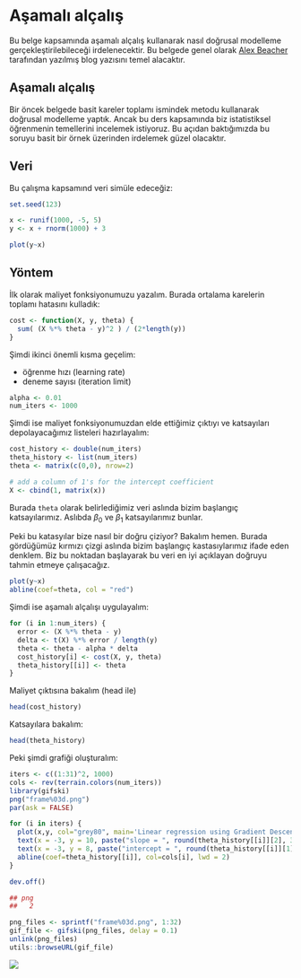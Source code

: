 # Aşamalı alçalış

Bu belge kapsamında aşamalı alçalış kullanarak nasıl doğrusal modelleme gerçekleştirilebileceği irdelenecektir. Bu belgede genel olarak [Alex Beacher](https://www.alexbaecher.com/post/gradient-descent/) tarafından yazılmış blog yazısını temel alacaktır.

## Aşamalı alçalış

Bir öncek belgede basit kareler toplamı ismindek metodu kullanarak doğrusal modelleme yaptık. Ancak bu ders kapsamında biz istatistiksel öğrenmenin temellerini incelemek istiyoruz. Bu açıdan baktığımızda bu soruyu basit bir örnek üzerinden irdelemek güzel olacaktır.

## Veri

Bu çalışma kapsamınd veri simüle edeceğiz:

```r
set.seed(123)

x <- runif(1000, -5, 5)
y <- x + rnorm(1000) + 3

plot(y~x)
```

## Yöntem

İlk olarak maliyet fonksiyonumuzu yazalım. Burada ortalama karelerin toplamı hatasını kulladık:


```r
cost <- function(X, y, theta) {
  sum( (X %*% theta - y)^2 ) / (2*length(y))
}
```

Şimdi ikinci önemli kısma geçelim:

+ öğrenme hızı (learning rate)
+ deneme sayısı (iteration limit)


```r
alpha <- 0.01
num_iters <- 1000
```

Şimdi ise maliyet fonksiyonumuzdan elde ettiğimiz çıktıyı ve katsayıları depolayacağımız listeleri hazırlayalım:

```r
cost_history <- double(num_iters)
theta_history <- list(num_iters)
theta <- matrix(c(0,0), nrow=2)

# add a column of 1's for the intercept coefficient
X <- cbind(1, matrix(x))
```

Burada `theta` olarak belirlediğimiz veri aslında bizim başlangıç katsayılarımız. Aslıbda $\beta_{0}$ ve $\beta_{1}$ katsayılarımız bunlar.

Peki bu katasyılar bize nasıl bir doğru çiziyor? Bakalım hemen. Burada gördüğümüz kırmızı çizgi aslında bizim başlangıç kastasıylarımız ifade eden denklem. Biz bu noktadan başlayarak bu veri en iyi açıklayan doğruyu tahmin etmeye çalışacağız.

```r
plot(y~x)
abline(coef=theta, col = "red")
```

Şimdi ise aşamalı alçalışı uygulayalım:

```r
for (i in 1:num_iters) {
  error <- (X %*% theta - y)
  delta <- t(X) %*% error / length(y)
  theta <- theta - alpha * delta
  cost_history[i] <- cost(X, y, theta)
  theta_history[[i]] <- theta
}
```

Maliyet çıktısına bakalım (head ile)

```r
head(cost_history)
```

Katsayılara bakalım:

```r
head(theta_history)
```

Peki şimdi grafiği oluşturalım:

```r
iters <- c((1:31)^2, 1000)
cols <- rev(terrain.colors(num_iters))
library(gifski)
png("frame%03d.png")
par(ask = FALSE)

for (i in iters) {
  plot(x,y, col="grey80", main='Linear regression using Gradient Descent')
  text(x = -3, y = 10, paste("slope = ", round(theta_history[[i]][2], 3), sep = " "), adj = 0)
  text(x = -3, y = 8, paste("intercept = ", round(theta_history[[i]][1], 3), sep = " "), adj = 0)
  abline(coef=theta_history[[i]], col=cols[i], lwd = 2)
}

dev.off()

## png 
##   2

png_files <- sprintf("frame%03d.png", 1:32)
gif_file <- gifski(png_files, delay = 0.1)
unlink(png_files)
utils::browseURL(gif_file)
```

![](animation.gif)